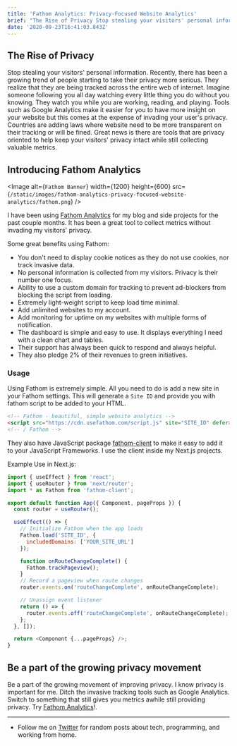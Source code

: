 ```yaml
---
title: 'Fathom Analytics: Privacy-Focused Website Analytics'
brief: "The Rise of Privacy Stop stealing your visitors' personal information. Use Fathom Analytics as a privacy friendly solution for your traffic analytics."
date: '2020-09-23T16:41:03.843Z'
---
```


## The Rise of Privacy

Stop stealing your visitors' personal information. Recently, there has been a growing trend of people starting to take their privacy more serious. They realize that they are being tracked across the entire web of internet. Imagine someone following you all day watching every little thing you do without you knowing. They watch you while you are working, reading, and playing. Tools such as Google Analytics make it easier for you to have more insight on your website but this comes at the expense of invading your user's privacy. Countries are adding laws where website need to be more transparent on their tracking or will be fined. Great news is there are tools that are privacy oriented to help keep your visitors' privacy intact while still collecting valuable metrics.

## Introducing Fathom Analytics

<Image
  alt={`Fathom Banner`}
  width={1200}
  height={600}
  src={`/static/images/fathom-analytics-privacy-focused-website-analytics/fathom.png`}
/>

I have been using [Fathom Analytics](https://usefathom.com/ref/45XEAJ) for my blog and side projects for the past couple months. It has been a great tool to collect metrics without invading my visitors' privacy.

Some great benefits using Fathom:

- You don't need to display cookie notices as they do not use cookies, nor track invasive data.
- No personal information is collected from my visitors. Privacy is their number one focus.
- Ability to use a custom domain for tracking to prevent ad-blockers from blocking the script from loading.
- Extremely light-weight script to keep load time minimal.
- Add unlimited websites to my account.
- Add monitoring for uptime on my websites with multiple forms of notification.
- The dashboard is simple and easy to use. It displays everything I need with a clean chart and tables.
- Their support has always been quick to respond and always helpful.
- They also pledge 2% of their revenues to green initiatives.

### Usage

Using Fathom is extremely simple. All you need to do is add a new site in your Fathom settings. This will generate a `Site ID` and provide you with fathom script to be added to your HTML.

```html
<!-- Fathom - beautiful, simple website analytics -->
<script src="https://cdn.usefathom.com/script.js" site="SITE_ID" defer></script>
<!-- / Fathom -->
```

They also have JavaScript package [fathom-client](https://github.com/derrickreimer/fathom-client) to make it easy to add it to your JavaScript Frameworks. I use the client inside my Next.js projects.

Example Use in Next.js:

```js
import { useEffect } from 'react';
import { useRouter } from 'next/router';
import * as Fathom from 'fathom-client';

export default function App({ Component, pageProps }) {
  const router = useRouter();

  useEffect(() => {
    // Initialize Fathom when the app loads
    Fathom.load('SITE_ID', {
      includedDomains: ['YOUR_SITE_URL']
    });

    function onRouteChangeComplete() {
      Fathom.trackPageview();
    }
    // Record a pageview when route changes
    router.events.on('routeChangeComplete', onRouteChangeComplete);

    // Unassign event listener
    return () => {
      router.events.off('routeChangeComplete', onRouteChangeComplete);
    };
  }, []);

  return <Component {...pageProps} />;
}
```

## Be a part of the growing privacy movement

Be a part of the growing movement of improving privacy. I know privacy is important for me. Ditch the invasive tracking tools such as Google Analytics. Switch to something that still gives you metrics awhile still providing privacy. Try [Fathom Analytics](https://usefathom.com/ref/45XEAJ)!.

---

- Follow me on [Twitter](https://twitter.com/CodeByCorey) for random posts about tech, programming, and working from home.
